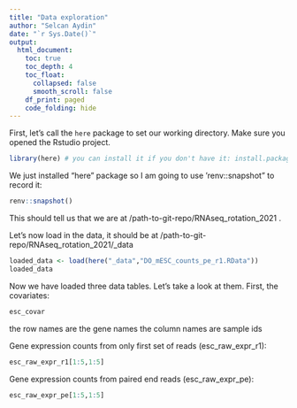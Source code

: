 ```yaml
---
title: "Data exploration"
author: "Selcan Aydin"
date: "`r Sys.Date()`"
output: 
  html_document:
    toc: true
    toc_depth: 4
    toc_float: 
      collapsed: false
      smooth_scroll: false
    df_print: paged
    code_folding: hide
---
```



First, let's call the `here` package to set our working directory. Make sure you opened the Rstudio project. 

```r
library(here) # you can install it if you don't have it: install.packages("here")
```

We just installed "here" package so I am going to use 'renv::snapshot" to record it:

```r
renv::snapshot()
```





This should tell us that we are at /path-to-git-repo/RNAseq_rotation_2021 . 

Let's now load in the data, it should be at /path-to-git-repo/RNAseq_rotation_2021/_data 

```r
loaded_data <- load(here("_data","DO_mESC_counts_pe_r1.RData"))
loaded_data
```

Now we have loaded three data tables. Let's take a look at them. First, the covariates:

```r
esc_covar 
```

the row names are the gene names
the column names are sample ids


Gene expression counts from only first set of reads (esc_raw_expr_r1):



```r
esc_raw_expr_r1[1:5,1:5]
```


Gene expression counts from paired end reads (esc_raw_expr_pe):

```r
esc_raw_expr_pe[1:5,1:5]
```

